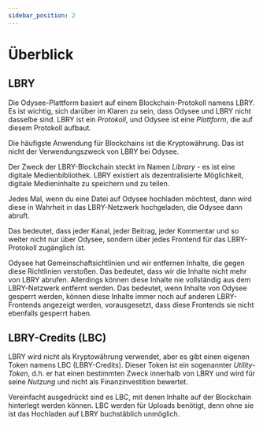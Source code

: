 ---
sidebar_position: 2
---

# Überblick

## LBRY

Die Odysee-Plattform basiert auf einem Blockchain-Protokoll namens LBRY. Es ist wichtig, sich darüber im Klaren zu sein, dass Odysee und LBRY nicht dasselbe sind. LBRY ist ein *Protokoll*, und Odysee ist eine *Plattform*, die auf diesem Protokoll aufbaut.

Die häufigste Anwendung für Blockchains ist die Kryptowährung. Das ist nicht der Verwendungszweck von LBRY bei Odysee.

Der Zweck der LBRY-Blockchain steckt im Namen *Library* - es ist eine digitale Medienbibliothek. LBRY existiert als dezentralisierte Möglichkeit, digitale Medieninhalte zu speichern und zu teilen.

Jedes Mal, wenn du eine Datei auf Odysee hochladen möchtest, dann wird diese in Wahrheit in das LBRY-Netzwerk hochgeladen, die Odysee dann abruft.

Das bedeutet, dass jeder Kanal, jeder Beitrag, jeder Kommentar und so weiter nicht nur über Odysee, sondern über jedes Frontend für das LBRY-Protokoll zugänglich ist.

Odysee hat Gemeinschaftsichtlinien und wir entfernen Inhalte, die gegen diese Richtlinien verstoßen. Das bedeutet, dass wir die Inhalte nicht mehr von LBRY abrufen. Allerdings können diese Inhalte nie vollständig aus dem LBRY-Netzwerk entfernt werden. Das bedeutet, wenn Inhalte von Odysee gesperrt werden, können diese Inhalte immer noch auf anderen LBRY-Frontends angezeigt werden, vorausgesetzt, dass diese Frontends sie nicht ebenfalls gesperrt haben.

## LBRY-Credits (LBC)

LBRY wird nicht als Kryptowährung verwendet, aber es gibt einen eigenen Token namens LBC (LBRY-Credits). Dieser Token ist ein sogenannter *Utility-Token*, d.h. er hat einen bestimmten Zweck innerhalb von LBRY und wird für seine *Nutzung* und nicht als Finanzinvestition bewertet.

Vereinfacht ausgedrückt sind es LBC, mit denen Inhalte auf der Blockchain hinterlegt werden können. LBC werden für Uploads benötigt, denn ohne sie ist das Hochladen auf LBRY buchstäblich unmöglich.
